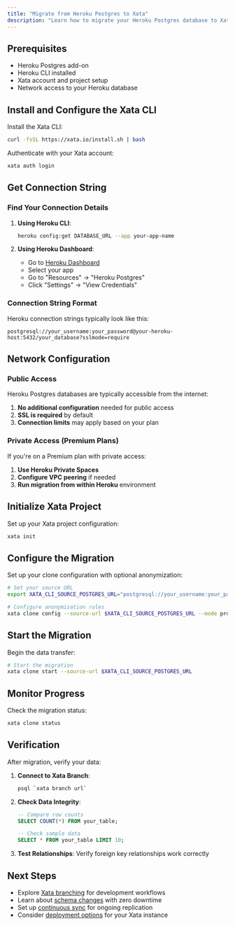 ```yaml
---
title: "Migrate from Heroku Postgres to Xata"
description: "Learn how to migrate your Heroku Postgres database to Xata using xata clone. Step-by-step instructions for enabling logical replication and configuring the migration."
---
```


## Prerequisites

- Heroku Postgres add-on
- Heroku CLI installed
- Xata account and project setup
- Network access to your Heroku database

## Install and Configure the Xata CLI

Install the Xata CLI:

```bash
curl -fsSL https://xata.io/install.sh | bash
```

Authenticate with your Xata account:

```bash
xata auth login
```

## Get Connection String

### Find Your Connection Details

1. **Using Heroku CLI**:
   ```bash
   heroku config:get DATABASE_URL --app your-app-name
   ```

2. **Using Heroku Dashboard**:
   - Go to [Heroku Dashboard](https://dashboard.heroku.com)
   - Select your app
   - Go to "Resources" → "Heroku Postgres"
   - Click "Settings" → "View Credentials"

### Connection String Format

Heroku connection strings typically look like this:
```
postgresql://your_username:your_password@your-heroku-host:5432/your_database?sslmode=require
```

## Network Configuration

### Public Access

Heroku Postgres databases are typically accessible from the internet:

1. **No additional configuration** needed for public access
2. **SSL is required** by default
3. **Connection limits** may apply based on your plan

### Private Access (Premium Plans)

If you're on a Premium plan with private access:

1. **Use Heroku Private Spaces**
2. **Configure VPC peering** if needed
3. **Run migration from within Heroku** environment

## Initialize Xata Project

Set up your Xata project configuration:

```bash
xata init
```

## Configure the Migration

Set up your clone configuration with optional anonymization:

```bash
# Set your source URL
export XATA_CLI_SOURCE_POSTGRES_URL="postgresql://your_username:your_password@your-heroku-host:5432/your_database?sslmode=require"

# Configure anonymization rules
xata clone config --source-url $XATA_CLI_SOURCE_POSTGRES_URL --mode prompt
```

## Start the Migration

Begin the data transfer:

```bash
# Start the migration
xata clone start --source-url $XATA_CLI_SOURCE_POSTGRES_URL
```

## Monitor Progress

Check the migration status:

```bash
xata clone status
```

## Verification

After migration, verify your data:

1. **Connect to Xata Branch**:
   ```bash
   psql `xata branch url`
   ```

2. **Check Data Integrity**:
   ```sql
   -- Compare row counts
   SELECT COUNT(*) FROM your_table;
   
   -- Check sample data
   SELECT * FROM your_table LIMIT 10;
   ```

3. **Test Relationships**: Verify foreign key relationships work correctly

## Next Steps

- Explore [Xata branching](/core-concepts/branching) for development workflows
- Learn about [schema changes](/core-concepts/schema-changes) with zero downtime
- Set up [continuous sync](/tutorials/create-staging-replica) for ongoing replication
- Consider [deployment options](/deployment) for your Xata instance 